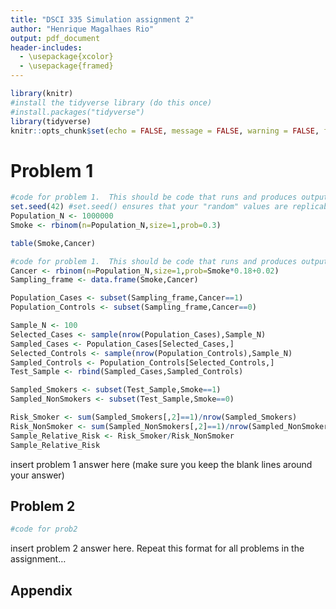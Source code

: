 ```yaml
---
title: "DSCI 335 Simulation assignment 2"
author: "Henrique Magalhaes Rio"
output: pdf_document
header-includes:
  - \usepackage{xcolor}
  - \usepackage{framed}
---
```


<!-- STUDENTS: change the "author" listed above
DO NOT EDIT THE SECTION BELOW -->
\colorlet{shadecolor}{gray!10}
```r
library(knitr)
#install the tidyverse library (do this once)
#install.packages("tidyverse")
library(tidyverse)
knitr::opts_chunk$set(echo = FALSE, message = FALSE, warning = FALSE, fig.width = 4, fig.height = 4, tidy = TRUE)
```
\newcommand{\hstart}{ \colorlet{shadecolor}{orange!20}
\begin{shaded} }
\newcommand{\hstop}{  \end{shaded} \colorlet{shadecolor}{gray!10}}
<!-- STUDENTS: DO NOT EDIT THE SECTION ABOVE 
start here, insert assignment below -->

# Problem 1


```r
#code for problem 1.  This should be code that runs and produces output when you knit the document.
set.seed(42) #set.seed() ensures that your "random" values are replicable
Population_N <- 1000000
Smoke <- rbinom(n=Population_N,size=1,prob=0.3)

table(Smoke,Cancer)

```


```r
#code for problem 1.  This should be code that runs and produces output when you knit the document.
Cancer <- rbinom(n=Population_N,size=1,prob=Smoke*0.18+0.02)
Sampling_frame <- data.frame(Smoke,Cancer)

```

```r
Population_Cases <- subset(Sampling_frame,Cancer==1)
Population_Controls <- subset(Sampling_frame,Cancer==0)
```


```r
Sample_N <- 100
Selected_Cases <- sample(nrow(Population_Cases),Sample_N)
Sampled_Cases <- Population_Cases[Selected_Cases,]
Selected_Controls <- sample(nrow(Population_Controls),Sample_N)
Sampled_Controls <- Population_Controls[Selected_Controls,]
Test_Sample <- rbind(Sampled_Cases,Sampled_Controls)
```

```r
Sampled_Smokers <- subset(Test_Sample,Smoke==1)
Sampled_NonSmokers <- subset(Test_Sample,Smoke==0)
```

```r
Risk_Smoker <- sum(Sampled_Smokers[,2]==1)/nrow(Sampled_Smokers)
Risk_NonSmoker <- sum(Sampled_NonSmokers[,2]==1)/nrow(Sampled_NonSmokers)
Sample_Relative_Risk <- Risk_Smoker/Risk_NonSmoker
Sample_Relative_Risk
```

\hstart

insert problem 1 answer here  (make sure you keep the blank lines around your answer)

\hstop

## Problem 2

```r
#code for prob2

```


\hstart

insert problem 2 answer here.  Repeat this format for all problems in the assignment...

\hstop



<!-- STUDENTS: STOP HERE
DO NOT EDIT THE SECTION BELOW -->

## Appendix

```r

```
